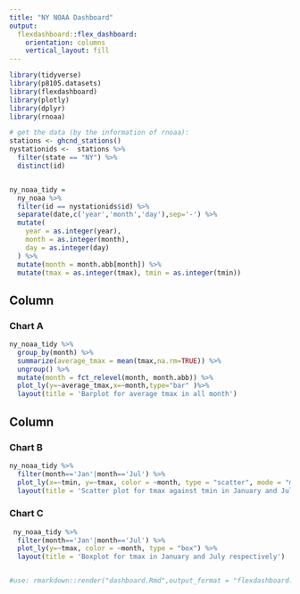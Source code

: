 ```yaml
---
title: "NY NOAA Dashboard"
output: 
  flexdashboard::flex_dashboard:
    orientation: columns
    vertical_layout: fill
---
```


```r
library(tidyverse)
library(p8105.datasets)
library(flexdashboard)
library(plotly)
library(dplyr)
library(rnoaa)
```


```r
# get the data (by the information of rnoaa):
stations <- ghcnd_stations()
nystationids <-  stations %>% 
  filter(state == "NY") %>% 
  distinct(id)


ny_noaa_tidy = 
  ny_noaa %>% 
  filter(id == nystationids$id) %>% 
  separate(date,c('year','month','day'),sep='-') %>%
  mutate(
    year = as.integer(year),
    month = as.integer(month),
    day = as.integer(day)
  ) %>% 
  mutate(month = month.abb[month]) %>% 
  mutate(tmax = as.integer(tmax), tmin = as.integer(tmin))

```






Column {data-width=650}
-----------------------------------------------------------------------

### Chart A

```r
ny_noaa_tidy %>%
  group_by(month) %>% 
  summarize(average_tmax = mean(tmax,na.rm=TRUE)) %>% 
  ungroup() %>% 
  mutate(month = fct_relevel(month, month.abb)) %>% 
  plot_ly(y=~average_tmax,x=~month,type="bar" )%>% 
  layout(title = 'Barplot for average tmax in all month')

```

Column {data-width=350}
-----------------------------------------------------------------------

### Chart B

```r
ny_noaa_tidy %>% 
  filter(month=='Jan'|month=='Jul') %>% 
  plot_ly(x=~tmin, y=~tmax, color = ~month, type = "scatter", mode = "markers") %>% 
  layout(title = 'Scatter plot for tmax against tmin in January and July respectively')

```

### Chart C

```r
 ny_noaa_tidy %>% 
  filter(month=='Jan'|month=='Jul') %>% 
  plot_ly(y=~tmax, color = ~month, type = "box") %>% 
  layout(title = 'Boxplot for tmax in January and July respectively')


#use: rmarkdown::render("dashboard.Rmd",output_format = "flexdashboard::flex_dashboard")
```

